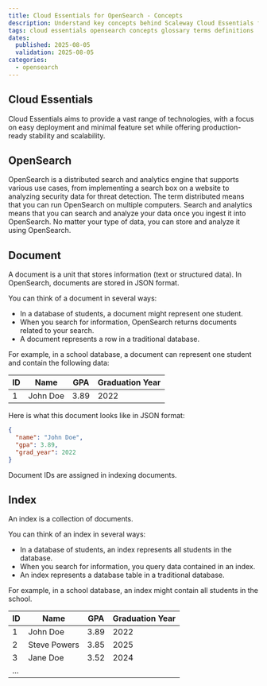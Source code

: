 ```yaml
---
title: Cloud Essentials for OpenSearch - Concepts
description: Understand key concepts behind Scaleway Cloud Essentials for OpenSearch.
tags: cloud essentials opensearch concepts glossary terms definitions
dates:
  published: 2025-08-05
  validation: 2025-08-05
categories:
  - opensearch
---
```


## Cloud Essentials

Cloud Essentials aims to provide a vast range of technologies, with a focus on easy deployment and minimal feature set while offering production-ready stability and scalability.

## OpenSearch

OpenSearch is a distributed search and analytics engine that supports various use cases, from implementing a search box on a website to analyzing security data for threat detection. The term distributed means that you can run OpenSearch on multiple computers. Search and analytics means that you can search and analyze your data once you ingest it into OpenSearch. No matter your type of data, you can store and analyze it using OpenSearch.

## Document

A document is a unit that stores information (text or structured data). In OpenSearch, documents are stored in JSON format.

You can think of a document in several ways:

  - In a database of students, a document might represent one student.
  - When you search for information, OpenSearch returns documents related to your search.
  - A document represents a row in a traditional database.

For example, in a school database, a document can represent one student and contain the following data:

| ID     | Name     | GPA    | Graduation Year | 
|--------|----------|--------|-----------------|
| 1      | John Doe | 3.89   | 2022            |

Here is what this document looks like in JSON format:

```json
{
  "name": "John Doe",
  "gpa": 3.89,
  "grad_year": 2022
}
```
Document IDs are assigned in indexing documents.

## Index

An index is a collection of documents.

You can think of an index in several ways:

  - In a database of students, an index represents all students in the database.
  - When you search for information, you query data contained in an index.
  - An index represents a database table in a traditional database.

For example, in a school database, an index might contain all students in the school.

  | ID     | Name         | GPA    | Graduation Year | 
  |--------|--------------|--------|-----------------|
  | 1      | John Doe     | 3.89   | 2022            |
  | 2      | Steve Powers | 3.85   | 2025            |
  | 3      | Jane Doe     | 3.52   | 2024            |
  | ...    |              |        |                 |
